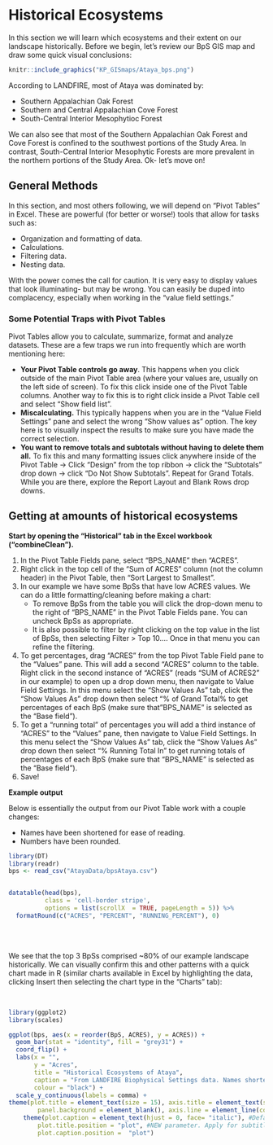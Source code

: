 # Historical Ecosystems {#historicalEcosystems}

In this section we will learn which ecosystems and their extent on our landscape historically. Before we begin, let's review our BpS GIS map and draw some quick visual conclusions:

```r
knitr::include_graphics("KP_GISmaps/Ataya_bps.png")

```

According to LANDFIRE, most of Ataya was dominated by:

* Southern Appalachian Oak Forest
* Southern and Central Appalachian Cove Forest
* South-Central Interior Mesophytioc Forest 

We can also see that most of the Southern Appalachian Oak Forest and Cove Forest is confined to the southwest portions of the Study Area. In contrast, South-Central Interior Mesophytic Forests are more prevalent in the northern portions of the Study Area. Ok- let's move on! 

## General Methods

In this section, and most others following, we will depend on "Pivot Tables" in Excel. These are powerful (for better or worse!) tools that allow for tasks such as:

* Organization and formatting of data.
* Calculations.
* Filtering data.
* Nesting data.

With the power comes the call for caution.  It is very easy to display values that look illuminating- but may be wrong. You can easily be duped into complacency, especially when working in the "value field settings."

### Some Potential Traps with Pivot Tables

Pivot Tables allow you to calculate, summarize, format and analyze datasets. These are a few traps we run into frequently which are worth mentioning here:

* **Your Pivot Table controls go away**.  This happens when you click outside of the main Pivot Table area (where your values are, usually on the left side of screen).  To fix this click inside one of the Pivot Table columns.  Another way to fix this is to right click inside a Pivot Table cell and select "Show field list". 
* **Miscalculating.**  This typically happens when you are in the "Value Field Settings" pane and select the wrong "Show values as" option.  The key here is to visually inspect the results to make sure you have made the correct selection.
* **You want to remove totals and subtotals without having to delete them all.** To fix this and many formatting issues click anywhere inside of the Pivot Table -> Click "Design" from the top ribbon -> click the "Subtotals" drop down -> click "Do Not Show Subtotals".  Repeat for Grand Totals.  While you are there, explore the Report Layout and Blank Rows drop downs.


## Getting at amounts of historical ecosystems

**Start by opening the "Historical" tab in the Excel workbook ("combineClean").**  

1. In the Pivot Table Fields pane, select "BPS_NAME" then "ACRES".  
2. Right click in the top cell of the "Sum of ACRES" column (not the column header) in the Pivot Table, then "Sort Largest to Smallest".
3. In our example we have some BpSs that have low ACRES values. We can do a little formatting/cleaning before making a chart:
    * To remove BpSs from the table you will click the drop-down menu to the right of "BPS_NAME" in the Pivot Table Fields pane.  You can uncheck BpSs as appropriate.
    * It is also possible to filter by right clicking on the top value in the list of BpSs, then selecting Filter > Top 10....  Once in that menu you can refine the filtering.
4. To get percentages, drag "ACRES" from the top Pivot Table Field pane to the "Values" pane. This will add a second "ACRES" column to the table. Right click in the second instance of "ACRES" (reads "SUM of ACRES2" in our example) to open up a drop down menu, then navigate to Value Field Settings. In this menu select the "Show Values As" tab, click the "Show Values As" drop down then select "% of Grand Total% to get percentages of each BpS (make sure that "BPS_NAME" is selected as the "Base field").  
5.  To get a "running total" of percentages you will add a third instance of "ACRES" to the "Values" pane, then navigate to Value Field Settings.  In this menu select the "Show Values As" tab, click the "Show Values As" drop down then select "% Running Total In" to get running totals of  percentages of each BpS (make sure that "BPS_NAME" is selected as the "Base field"). 
6. Save!


**Example output**

Below is essentially the output from our Pivot Table work with a couple changes:

* Names have been shortened for ease of reading.
* Numbers have been rounded.

```r
library(DT)
library(readr)
bps <- read_csv("AtayaData/bpsAtaya.csv")


datatable(head(bps), 
          class = 'cell-border stripe', 
          options = list(scrollX  = TRUE, pageLength = 5)) %>%
  formatRound(c("ACRES", "PERCENT", "RUNNING_PERCENT"), 0)

```

<br>
<br>

We see that the top 3 BpSs comprised ~80% of our example landscape historically. We can visually confirm this and other patterns with a quick chart made in R (similar charts available in Excel by highlighting the data, clicking Insert then selecting the chart type in the "Charts" tab):

<br>

```r
library(ggplot2)
library(scales)

ggplot(bps, aes(x = reorder(BpS, ACRES), y = ACRES)) + 
  geom_bar(stat = "identity", fill = "grey31") +
  coord_flip() +
  labs(x = "", 
       y = "Acres", 
       title = "Historical Ecosystems of Ataya",
       caption = "From LANDFIRE Biophysical Settings data. Names shortened for clarity.",
       colour = "black") +
  scale_y_continuous(labels = comma) +
theme(plot.title = element_text(size = 15), axis.title = element_text(size = 13), panel.grid.major = element_blank(), panel.grid.minor = element_blank(),
        panel.background = element_blank(), axis.line = element_line(colour = "black")) +
    theme(plot.caption = element_text(hjust = 0, face= "italic"), #Default is hjust=1
        plot.title.position = "plot", #NEW parameter. Apply for subtitle too.
        plot.caption.position =  "plot")
```



